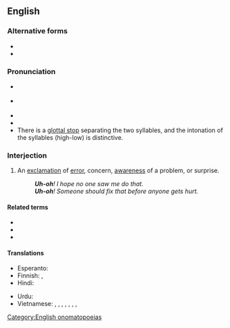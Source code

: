 {{also|uh oh}}
==English==

===Alternative forms===
* {{l|en|oh-oh}}
* {{l|en|uh oh}}

===Pronunciation===
* {{a|US}} {{IPA|en|/ˈʌ.oʊ/|[ˈʌ̆ʔ˦oʊ˨]}}
* {{a|RP}} {{IPA|en|/ˈʌ.əʊ/|[ˈʌ̆ʔ˦əʊ˨]}}
* {{audio|en|en-us-uh-oh.ogg|Audio (GA)}}
* {{audio|en|Uh-oh.ogg|Audio (RP)}}
* There is a [[glottal stop]] separating the two syllables, and the intonation of the syllables (high-low) is distinctive.

===Interjection===
{{en-interj|head=[[uh]]-[[oh]]}}

# An [[exclamation]] of [[error]], concern, [[awareness]] of a problem, or surprise.
#: '''''Uh-oh'''! I hope no one saw me do that.''
#: '''''Uh-oh'''! Someone should fix that before anyone gets hurt.''

====Related terms====
* {{l|en|oh}}
* {{l|en|uh}}
* {{l|en|oops}}

====Translations====
{{trans-top|exclamation}}
* Esperanto: {{t+|eo|aĉ}}
* Finnish: {{t|fi|ohhoh}}, {{t|fi|o-ou}}
* Hindi: {{t+|hi|अरे|sc=Deva}}
{{trans-mid}}
* Urdu: {{t|ur|ارے|tr=are|sc=ur-Arab}}
* Vietnamese: {{t|vi|oài}}, {{t+|vi|ôi}}, {{t|vi|ôi trời đất}}, {{t|vi|trời đất ơi}}, {{t+|vi|trời ơi}}, {{t|vi|ôi trời ơi}}, {{t|vi|ôi giời ơi}}, {{t+|vi|ối trời ơi}}
{{trans-bottom}}

[[Category:English onomatopoeias]]